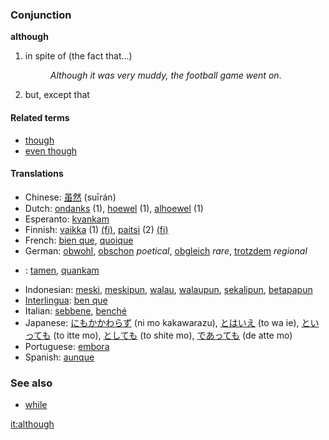 === Conjunction ===
'''although'''

# in spite of (the fact that...) 
#:''Although it was very muddy, the football game went on''.
# but, except that

==== Related terms ====
*[[though]]
*[[even though]]

==== Translations ====
* Chinese: [[虽然]] (suīrán)
* Dutch: [[ondanks]] (1), [[hoewel]] (1), [[alhoewel]] (1)
* Esperanto: [[kvankam]]
* Finnish: [[vaikka]] (1) [[:fi:vaikka|(fi)]], [[paitsi]] (2) [[:fi:paitsi|(fi)]]
* French: [[bien que]], [[quoique]]
* German: [[obwohl]], [[obschon]] ''poetical'', [[obgleich]] ''rare'', [[trotzdem]] ''regional'' 
* {{io}} : [[tamen]], [[quankam]]
* Indonesian: [[meski]], [[meskipun]], [[walau]], [[walaupun]], [[sekalipun]], [[betapapun]] 
* [[Interlingua]]: [[ben que]] 
* Italian: [[sebbene]], [[benché]]
* Japanese: [[にもかかわらず]] (ni mo kakawarazu), [[とはいえ]] (to wa ie), [[といっても]] (to itte mo), [[としても]] (to shite mo), [[であっても]] (de atte mo)
* Portuguese: [[embora]] 
* Spanish: [[aunque]]

=== See also ===
*[[while]]

[[it:although]]